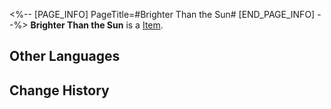 <%-- [PAGE_INFO]
PageTitle=#Brighter Than the Sun#
[END_PAGE_INFO] --%>
{{Item Infobox
|id          = 23015
|image       = Item Brighter Than the Sun.png
|type        = 
|invCategory = Light Cone
|rarity      = 5
|effect      = Light Cone for the Path of {{Color|h|Destruction}}. The Light Cone ability is only effective for characters of this Path.
|description = From birth, all that ever lay before him was but a lightless dungeon.<br />To this darkness, irrelevant sins bound him... irrelevant memories engulfed him.<br />He writhed, gasping for breath with every fiber of his being,<br />attempting to clasp a sliver of light in this fathomless ocean.
}}
{{Description|Until the day the general stepped into the lightless depths of this prison,<br />he beheld a radiance shining brighter than the sun &mdash; the gaze of a young man.}}
'''Brighter Than the Sun''' is a [[Item]].

==Other Languages==
{{Other Languages
|en   = Brighter Than the Sun
|zhs  = 比阳光更明亮的
|zht  = 比陽光更明亮的
|ja   = {{Rubi|陽光|ようこう}}より{{Rubi|輝|かがや}}くもの
|ko   = 태양보다 밝게 빛나는 것
|es   = Más brillante que el sol
|fr   = Plus brillant que le soleil
|ru   = Ярче солнца
|th   = Brighter Than the Sun
|vi   = Rực Rỡ Hơn Mặt Trời
|de   = Heller als die Sonne
|id   = Brighter Than the Sun
|pt   = Mais Claro do que o Sol
}}

==Change History==
{{Change History|2.0}}